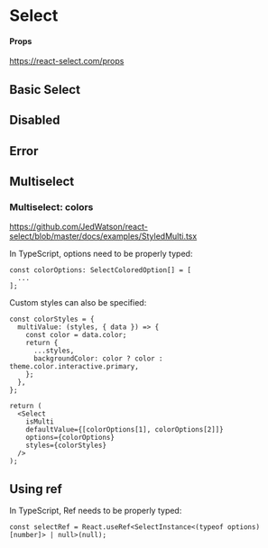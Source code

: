 
<Meta of={SelectStories} />

# Select

#### Props

https://react-select.com/props

## Basic Select

<Canvas>
  <Story of={SelectStories.Basic} />
</Canvas>

## Disabled

<Canvas>
  <Story of={SelectStories.Disabled} />
</Canvas>

## Error

<Canvas>
  <Story of={SelectStories.isError} />
</Canvas>

## Multiselect

<Canvas>
  <Story of={SelectStories.Multiselect} />
</Canvas>

### Multiselect: colors

https://github.com/JedWatson/react-select/blob/master/docs/examples/StyledMulti.tsx

In TypeScript, options need to be properly typed:

```tsx
const colorOptions: SelectColoredOption[] = [
  ...
];
```

Custom styles can also be specified:

```tsx
const colorStyles = {
  multiValue: (styles, { data }) => {
    const color = data.color;
    return {
      ...styles,
      backgroundColor: color ? color : theme.color.interactive.primary,
    };
  },
};

return (
  <Select
    isMulti
    defaultValue={[colorOptions[1], colorOptions[2]]}
    options={colorOptions}
    styles={colorStyles}
  />
);
```

<Canvas>
  <Story of={SelectStories.MultiselectColors} />
</Canvas>

## Using ref

In TypeScript, Ref needs to be properly typed:

```tsx
const selectRef = React.useRef<SelectInstance<(typeof options)[number]> | null>(null);
```

<Canvas>
  <Story of={SelectStories.Ref} />
</Canvas>
